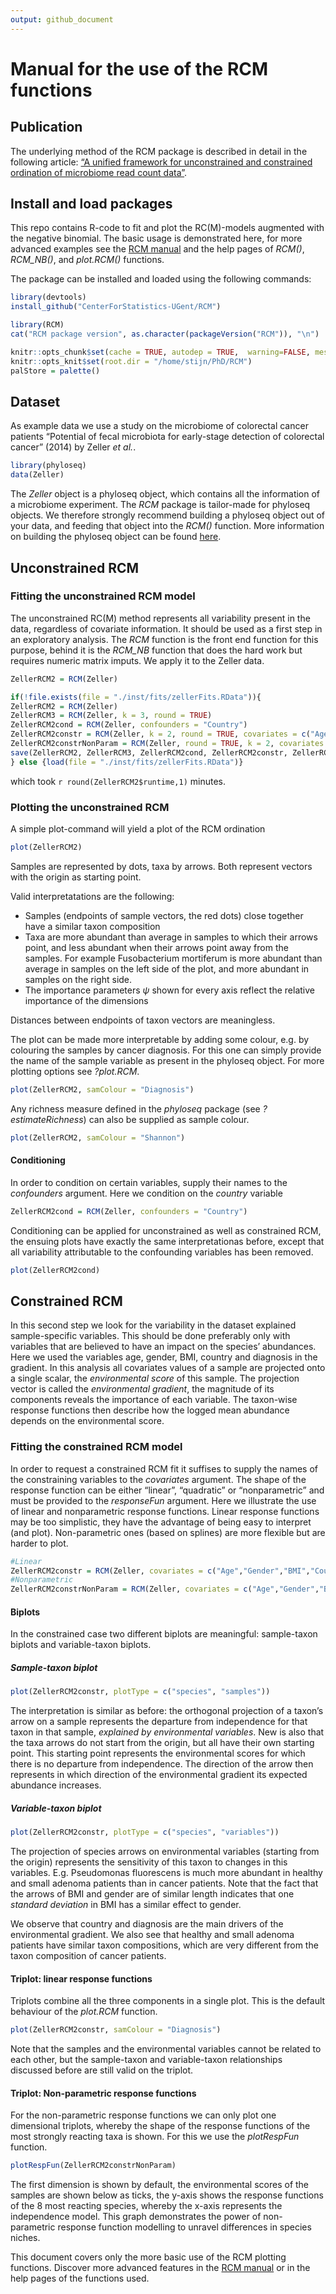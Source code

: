 ```yaml
---
output: github_document
---
```


# Manual for the use of the RCM functions

## Publication

The underlying method of the RCM package is described in detail in the following article: ["A unified framework for unconstrained and constrained ordination of microbiome read count data"](https://journals.plos.org/plosone/article?id=10.1371/journal.pone.0205474).

## Install and load packages

This repo contains R-code to fit and plot the RC(M)-models augmented with the negative binomial. The basic usage is demonstrated here, for more advanced examples see the [RCM manual](http://users.ugent.be/~shawinke/RCMmanual) and the help pages of _RCM()_, *RCM_NB()*, and _plot.RCM()_ functions.

The package can be installed and loaded using the following commands:

```r
library(devtools)
install_github("CenterForStatistics-UGent/RCM")
```

```r
library(RCM)
cat("RCM package version", as.character(packageVersion("RCM")), "\n")
```


```r
knitr::opts_chunk$set(cache = TRUE, autodep = TRUE,  warning=FALSE, message=FALSE, echo=TRUE, eval=TRUE, tidy = TRUE, fig.width = 9, fig.height = 6, purl=TRUE, fig.show = "hold", cache.lazy = FALSE, fig.path = "README_figs/README-")
knitr::opts_knit$set(root.dir = "/home/stijn/PhD/RCM")
palStore = palette()
```

## Dataset

As example data we use a study on the microbiome of colorectal cancer patients "Potential of fecal microbiota for early-stage detection of colorectal cancer" (2014) by Zeller _et al._.

```r
library(phyloseq)
data(Zeller)
```

The _Zeller_ object is a phyloseq object, which contains all the information of a microbiome experiment. The _RCM_ package is tailor-made for phyloseq objects. We therefore strongly recommend building a phyloseq object out of your data, and feeding that object into the _RCM()_ function. More information on building the phyloseq object can be found [here](http://joey711.github.io/phyloseq/import-data.html).

## Unconstrained RCM

### Fitting the unconstrained RCM model

The unconstrained RC(M) method represents all variability present in the data, regardless of covariate information. It should be used as a first step in an exploratory analysis. The _RCM_ function is the front end function for this purpose, behind it is the *RCM_NB* function that does the hard work but requires numeric matrix imputs. We apply it to the Zeller data.

```r
ZellerRCM2 = RCM(Zeller)
```

```r
if(!file.exists(file = "./inst/fits/zellerFits.RData")){
ZellerRCM2 = RCM(Zeller)
ZellerRCM3 = RCM(Zeller, k = 3, round = TRUE)
ZellerRCM2cond = RCM(Zeller, confounders = "Country")
ZellerRCM2constr = RCM(Zeller, k = 2, round = TRUE, covariates = c("Age","Gender","BMI","Country", "Diagnosis"), responseFun = "linear")
ZellerRCM2constrNonParam = RCM(Zeller, round = TRUE, k = 2, covariates = c("Age","Gender","BMI","Country", "Diagnosis"), responseFun = "nonparametric")
save(ZellerRCM2, ZellerRCM3, ZellerRCM2cond, ZellerRCM2constr, ZellerRCM2constrNonParam, file = "./inst/fits/zellerFits.RData")
} else {load(file = "./inst/fits/zellerFits.RData")}
```

which took `r round(ZellerRCM2$runtime,1)` minutes.

### Plotting the unconstrained RCM

A simple plot-command will yield a plot of the RCM ordination

```r
plot(ZellerRCM2)
```

Samples are represented by dots, taxa by arrows. Both represent vectors with the origin as starting point.

Valid interpretatations are the following:

 - Samples (endpoints of sample vectors, the red dots) close together have a similar taxon composition
 - Taxa are more abundant than average in samples to which their arrows point, and less abundant when their arrows point away from the samples. For example Fusobacterium mortiferum is more abundant than average in samples on the left side of the plot, and more abundant in samples on the right side.
 - The importance parameters $\psi$ shown for every axis reflect the relative importance of the dimensions
 
Distances between endpoints of taxon vectors are meaningless.

The plot can be made more interpretable by adding some colour, e.g. by colouring the samples by cancer diagnosis. For this one can simply provide the name of the sample variable as present in the phyloseq object. For more plotting options see _?plot.RCM_.

```r
plot(ZellerRCM2, samColour = "Diagnosis")
```

Any richness measure defined in the _phyloseq_ package (see _?estimateRichness_) can also be supplied as sample colour.

```r
plot(ZellerRCM2, samColour = "Shannon")
```

#### Conditioning

In order to condition on certain variables, supply their names to the _confounders_ argument. Here we condition on the _country_ variable

```r
ZellerRCM2cond = RCM(Zeller, confounders = "Country")
```

Conditioning can be applied for unconstrained as well as constrained RCM, the ensuing plots have exactly the same interpretationas before, except that all variability attributable to the confounding variables has been removed.

```r
plot(ZellerRCM2cond)
```

## Constrained RCM

In this second step we look for the variability in the dataset explained sample-specific variables. This should be done preferably only with variables that are believed to have an impact on the species' abundances. Here we used the variables age, gender, BMI, country and diagnosis in the gradient.
In this analysis all covariates values of a sample are projected onto a single scalar, the _environmental score_ of this sample. The projection vector is called the _environmental gradient_, the magnitude of its components reveals the importance of each variable. The taxon-wise response functions then describe how the logged mean abundance depends on the environmental score.

### Fitting the constrained RCM model

In order to request a constrained RCM fit it suffises to supply the names of the constraining variables to the _covariates_ argument. The shape of the response function can be either "linear", "quadratic" or "nonparametric" and must be provided to the _responseFun_ argument. Here we illustrate the use of linear and nonparametric response functions. Linear response functions may be too simplistic, they have the advantage of being easy to interpret (and plot). Non-parametric ones (based on splines) are more flexible but are harder to plot.

```r
#Linear
ZellerRCM2constr = RCM(Zeller, covariates = c("Age","Gender","BMI","Country", "Diagnosis"), responseFun = "linear")
#Nonparametric
ZellerRCM2constrNonParam = RCM(Zeller, covariates = c("Age","Gender","BMI","Country", "Diagnosis"), responseFun = "nonparametric")
```

#### Biplots

In the constrained case two different biplots are meaningful: sample-taxon biplots and variable-taxon biplots.

##### Sample-taxon biplot

```r
plot(ZellerRCM2constr, plotType = c("species", "samples"))
```

The interpretation is similar as before: the orthogonal projection of a taxon's arrow on a sample represents the departure from independence for that taxon in that sample, _explained by environmental variables_. New is also that the taxa arrows do not start from the origin, but all have their own starting point. This starting point represents the environmental scores for which there is no departure from independence. The direction of the arrow then represents in which direction of the environmental gradient its expected abundance increases.

##### Variable-taxon biplot

```r
plot(ZellerRCM2constr, plotType = c("species", "variables"))
```

The projection of species arrows on environmental variables (starting from the origin) represents the sensitivity of this taxon to changes in this variables. E.g. Pseudomonas fluorescens is much more abundant in healthy and small adenoma patients than in cancer patients. Note that the fact that the arrows of BMI and gender are of similar length indicates that one _standard deviation_ in BMI has a similar effect to gender.

We observe that country and diagnosis are the main drivers of the environmental gradient. We also see that healthy and small adenoma patients have similar taxon compositions, which are very different from the taxon composition of cancer patients.

#### Triplot: linear response functions

Triplots combine all the three components in a single plot. This is the default behaviour of the _plot.RCM_ function.

```r
plot(ZellerRCM2constr, samColour = "Diagnosis")
```

Note that the samples and the environmental variables cannot be related to each other, but the sample-taxon and variable-taxon relationships discussed before are still valid on the triplot.

#### Triplot: Non-parametric response functions

For the non-parametric response functions we can only plot one dimensional triplots, whereby the shape of the response functions of the most strongly reacting taxa is shown. For this we use the _plotRespFun_ function.

```r
plotRespFun(ZellerRCM2constrNonParam)
```

The first dimension is shown by default, the environmental scores of the samples are shown below as ticks, the y-axis shows the response functions of the 8 most reacting species, whereby the x-axis represents the independence model. This graph demonstrates the power of non-parametric response function modelling to unravel differences in species niches.

This document covers only the more basic use of the RCM plotting functions. Discover more advanced features in the [RCM manual](http://users.ugent.be/~shawinke/RCMmanual) or in the help pages of the functions used.
